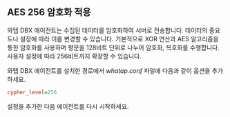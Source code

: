 ## AES 256 암호화 적용

와탭 DBX 에이전트는 수집된 데이터를 암호화하여 서버로 전송합니다. 데이터의 중요도나 설정에 따라 이를 변경할 수 있습니다. 기본적으로 XOR 연산과 AES 알고리즘을 통한 암호화를 사용하며 평문을 128비트 단위로 나누어 암호화, 복호화를 수행합니다. 사용자 설정에 따라 256비트까지 확장할 수 있습니다.

와탭 DBX 에이전트를 설치한 경로에서 *whatap.conf* 파일에 다음과 같이 옵션을 추가하세요.

```ini title='whatap.conf' {3} showLineNumbers
cypher_level=256
```

설정을 추가한 다음 에이전트를 다시 시작하세요.